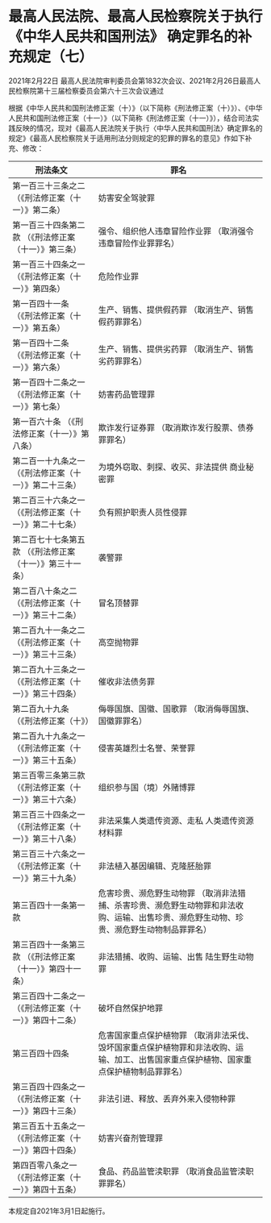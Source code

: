 # 最高人民法院、最高人民检察院关于执行《中华人民共和国刑法》 确定罪名的补充规定（七）

2021年2月22日 最高人民法院审判委员会第1832次会议、2021年2月26日最高人民检察院第十三届检察委员会第六十三次会议通过

  

根据《中华人民共和国刑法修正案（十）》（以下简称《刑法修正案（十）》）、《中华人民共和国刑法修正案（十一）》（以下简称《刑法修正案（十一）》），结合司法实践反映的情况，现对《最高人民法院关于执行〈中华人民共和国刑法〉确定罪名的规定》《最高人民检察院关于适用刑法分则规定的犯罪的罪名的意见》作如下补充、修改：

 
| 刑法条文 |罪名 |
|-----|-----|
| 第一百三十三条之二 （《刑法修正案（十一）》第二条） |妨害安全驾驶罪 |
| 第一百三十四条第二款 （《刑法修正案（十一）》第三条） |强令、组织他人违章冒险作业罪 （取消强令违章冒险作业罪罪名） |
| 第一百三十四条之一 （《刑法修正案（十一）》第四条） |危险作业罪 |
| 第一百四十一条 （《刑法修正案（十一）》第五条） |生产、销售、提供假药罪 （取消生产、销售假药罪罪名） |
| 第一百四十二条 （《刑法修正案（十一）》第六条） |生产、销售、提供劣药罪 （取消生产、销售劣药罪罪名） |
| 第一百四十二条之一 （《刑法修正案（十一）》第七条） |妨害药品管理罪 |
| 第一百六十条 （《刑法修正案（十一）》第八条） |欺诈发行证券罪 （取消欺诈发行股票、债券罪罪名） |
| 第二百一十九条之一 （《刑法修正案（十一）》第二十三条） |为境外窃取、刺探、收买、非法提供 商业秘密罪 |
| 第二百三十六条之一 （《刑法修正案（十一）》第二十七条） |负有照护职责人员性侵罪 |
| 第二百七十七条第五款 （《刑法修正案（十一）》第三十一条） |袭警罪 |
| 第二百八十条之二 （《刑法修正案（十一）》第三十二条） |冒名顶替罪 |
| 第二百九十一条之二 （《刑法修正案（十一）》第三十三条） |高空抛物罪 |
| 第二百九十三条之一 （《刑法修正案（十一）》第三十四条） |催收非法债务罪 |
| 第二百九十九条 （《刑法修正案（十》） |侮辱国旗、国徽、国歌罪 （取消侮辱国旗、国徽罪罪名） |
| 第二百九十九条之一 （《刑法修正案（十一）》第三十五条） |侵害英雄烈士名誉、荣誉罪 |
| 第三百零三条第三款 （《刑法修正案（十一）》第三十六条） |组织参与国（境）外赌博罪 |
| 第三百三十四条之一 （《刑法修正案（十一）》第三十八条） |非法采集人类遗传资源、走私 人类遗传资源材料罪 |
| 第三百三十六条之一 （《刑法修正案（十一）》第三十九条） |非法植入基因编辑、克隆胚胎罪 |
| 第三百四十一条第一款 |危害珍贵、濒危野生动物罪 （取消非法猎捕、杀害珍贵、濒危野生动物罪和非法收购、运输、出售珍贵、濒危野生动物、珍贵、濒危野生动物制品罪罪名） |
| 第三百四十一条第三款 （《刑法修正案（十一）》第四十一条） |非法猎捕、收购、运输、出售 陆生野生动物罪 |
| 第三百四十二条之一 （《刑法修正案（十一）》第四十二条） |破坏自然保护地罪 |
| 第三百四十四条 |危害国家重点保护植物罪 （取消非法采伐、毁坏国家重点保护植物罪和非法收购、运输、加工、出售国家重点保护植物、国家重点保护植物制品罪罪名） |
| 第三百四十四条之一 （《刑法修正案（十一）》第四十三条） |非法引进、释放、丢弃外来入侵物种罪 |
| 第三百五十五条之一 （《刑法修正案（十一）》第四十四条） |妨害兴奋剂管理罪 |
| 第四百零八条之一 （《刑法修正案（十一）》第四十五条） |食品、药品监管渎职罪 （取消食品监管渎职罪罪名） |
  

本规定自2021年3月1日起施行。

